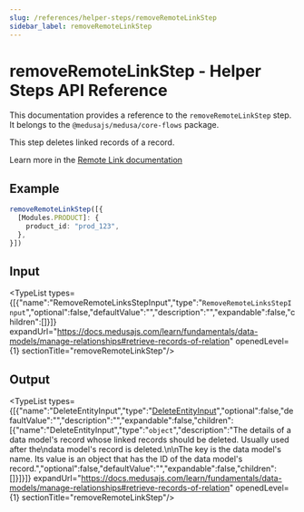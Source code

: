 ```yaml
---
slug: /references/helper-steps/removeRemoteLinkStep
sidebar_label: removeRemoteLinkStep
---
```



# removeRemoteLinkStep - Helper Steps API Reference

This documentation provides a reference to the `removeRemoteLinkStep` step. It belongs to the `@medusajs/medusa/core-flows` package.

This step deletes linked records of a record.

Learn more in the [Remote Link documentation](https://docs.medusajs.com/learn/fundamentals/module-links/remote-link#cascade-delete-linked-records)

## Example

```ts
removeRemoteLinkStep([{
  [Modules.PRODUCT]: {
    product_id: "prod_123",
  },
}])
```

## Input

<TypeList types={[{"name":"RemoveRemoteLinksStepInput","type":"`RemoveRemoteLinksStepInput`","optional":false,"defaultValue":"","description":"","expandable":false,"children":[]}]} expandUrl="https://docs.medusajs.com/learn/fundamentals/data-models/manage-relationships#retrieve-records-of-relation" openedLevel={1} sectionTitle="removeRemoteLinkStep"/>

## Output

<TypeList types={[{"name":"DeleteEntityInput","type":"[DeleteEntityInput](../../../modules_sdk/types/modules_sdk.DeleteEntityInput/page.mdx)","optional":false,"defaultValue":"","description":"","expandable":false,"children":[{"name":"DeleteEntityInput","type":"`object`","description":"The details of a data model's record whose linked records should be deleted. Usually used after the\ndata model's record is deleted.\n\nThe key is the data model's name. Its value is an object that has the ID of the data model's record.","optional":false,"defaultValue":"","expandable":false,"children":[]}]}]} expandUrl="https://docs.medusajs.com/learn/fundamentals/data-models/manage-relationships#retrieve-records-of-relation" openedLevel={1} sectionTitle="removeRemoteLinkStep"/>
